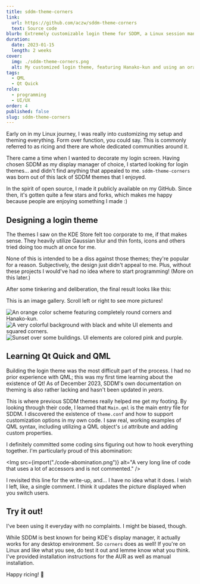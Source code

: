 ```yaml
---
title: sddm-theme-corners
link:
  url: https://github.com/aczw/sddm-theme-corners
  text: Source code
blurb: Extremely customizable login theme for SDDM, a Linux session manager. Open source.
duration:
  date: 2023-01-15
  length: 2 weeks
cover:
  img: ./sddm-theme-corners.png
  alt: My customized login theme, featuring Hanako-kun and using an orange color scheme.
tags:
  - QML
  - Qt Quick
role:
  - programming
  - UI/UX
order: 4
published: false
slug: sddm-theme-corners
---
```



Early on in my Linux journey, I was really into customizing my setup and theming everything. Form over function, you could say. This is commonly referred to as <Link href="https://jie-fang.github.io/blog/basics-of-ricing" newTab>ricing</Link> and there are whole <Link href="https://www.reddit.com/r/unixporn/" newTab>dedicated communities</Link> around it.

There came a time when I wanted to decorate my login screen. Having chosen <Link href="https://github.com/sddm/sddm/" newTab>SDDM</Link> as my display manager of choice, I started looking for login themes... and didn't find anything that appealed to me. `sddm-theme-corners` was born out of this lack of SDDM themes that I enjoyed.

In the spirit of open source, I made it publicly available on my GitHub. Since then, it's gotten quite a few stars and forks, which makes me happy because people are enjoying something I made :\)

## Designing a login theme

The themes I saw on the <Link href="https://store.kde.org/s/KDE%20Store/browse?cat=101&ord=rating" newTab>KDE Store</Link> felt too corporate to me, if that makes sense. They heavily utilize <Link href="https://store.kde.org/s/KDE%20Store/p/1214121" newTab>Gaussian blur</Link> and <Link href="https://store.kde.org/s/KDE%20Store/p/1283380" newTab>thin fonts, icons</Link> and others tried doing <Link href="https://store.kde.org/s/KDE%20Store/p/1283380" newTab>too much at once</Link> for me.

None of this is intended to be a diss against those themes; they're popular for a reason. Subjectively, the design just didn't appeal to me. Plus, without these projects I would've had no idea where to start programming! (More on this later.)

After some tinkering and deliberation, the final result looks like this:

<div class="p-3.5 bg-sweater-9 rounded-xl space-y-3.5">
<p class="text-sweater-3 font-mono text-sm">This is an image gallery. Scroll left or right to see more pictures!</p>
<div class="flex overflow-x-scroll gap-3.5 snap-x snap-mandatory"><Img src={import("./hanako.png")} alt="An orange color scheme featuring completely round corners and Hanako-kun." className="snap-center" />
<Img src={import("./loud.png")} alt="A very colorful background with black and white UI elements and squared corners." className="snap-center" />
<Img src={import("./sky.png")} alt="Sunset over some buildings. UI elements are colored pink and purple." className="snap-center" /></div>
</div>

## Learning Qt Quick and QML

Building the login theme was the most difficult part of the process. I had no prior experience with QML; this was my first time learning about the existence of Qt! As of December 2023, SDDM's own <Link href="https://github.com/sddm/sddm/blob/develop/docs/THEMING.md" newTab>documentation on theming</Link> is also rather lacking and hasn't been updated in *years*.

This is where previous SDDM themes really helped me get my footing. By looking through their code, I learned that `Main.qml` is the main entry file for SDDM. I discovered the existence of `theme.conf` and how to support customization options in my own code. I saw real, working examples of QML syntax, including utilizing a QML object's `id` attribute and adding custom properties.

I definitely committed some coding sins figuring out how to hook everything together. I'm particularly proud of this abomination:

<Img src={import("./code-abomination.png")} alt="A very long line of code that uses a lot of accessors and is not commented." />

I revisited this line for the write-up, and... I have no idea what it does. I wish I left, like, a single comment. I think it updates the picture displayed when you switch users.

## Try it out!

I've been using it everyday with no complaints. I might be biased, though.

While SDDM is best known for being KDE's display manager, it actually works for any desktop environment. So `corners` does as well! If you're on Linux and like what you see, do test it out and lemme know what you think. I've provided <Link href="https://github.com/aczw/sddm-theme-corners#installation" newTab>installation instructions</Link> for the AUR as well as manual installation.

Happy ricing! 🍚
